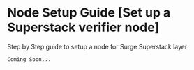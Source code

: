 # Node Setup Guide [Set up a Superstack verifier node]

Step by Step guide to setup a node for Surge Superstack layer

`Coming Soon...`
